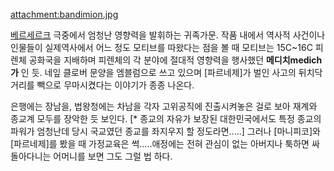 attachment:bandimion.jpg

[[베르세르크]] 극중에서 엄청난 영향력을 발휘하는 귀족가문. 작품 내에서 역사적 사건이나 인물들이 실제역사에서 어느 정도 모티브를 따왔다는 점을 볼 때 모티브는 15C~16C 피렌체 공화국을 지배하며 피렌체의 각 분야에 절대적 영향력을 행사했던 '''메디치medich 가''' 인 듯. 네잎 클로버 문양을 엠블럼으로 쓰고 있으며 [파르네제]가 벌인 사고의 뒤치닥거리를 빽으로 무마시켰다는 이야기가 종종 나온다.

은행에는 장남을, 법왕청에는 차남을 각자 고위공직에 진출시켜놓은 걸로 보아 재계와 종교계 모두를 장악한 듯 보인다. [* 종교의 자유가 보장된 대한민국에서도 특정 종교의 파워가 엄청난데 당시 국교였던 종교를 좌지우지 할 정도라면.....] 그러나 [마니피코]와 [파르네제]를 봤을 때 가정교육은 썩.....애정에는 전혀 관심이 없는 아버지나 툭하면 싸돌아다니는 어머니를 보면 그도 그럴 법 하다. 

